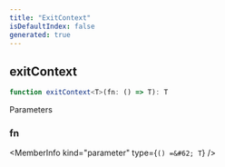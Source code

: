 ```yaml
---
title: "ExitContext"
isDefaultIndex: false
generated: true
---
```



<!-- This file was generated from the CommandKit source. Do not modify. Instead, re-run the "docgen" script -->


## exitContext

<GenerationInfo sourceFile="packages/commandkit/src/context/async-context.ts" sourceLine="34" packageName="commandkit" />



```ts title="Signature"
function exitContext<T>(fn: () => T): T
```
Parameters

### fn

<MemberInfo kind="parameter" type={`() =&#62; T`} />

